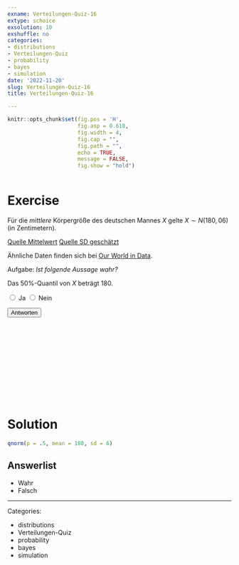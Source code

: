 ```yaml
---
exname: Verteilungen-Quiz-16
extype: schoice
exsolution: 10
exshuffle: no
categories:
- distributions
- Verteilungen-Quiz
- probability
- bayes
- simulation
date: '2022-11-20'
slug: Verteilungen-Quiz-16
title: Verteilungen-Quiz-16

---
```






```r
knitr::opts_chunk$set(fig.pos = 'H',
                      fig.asp = 0.618,
                      fig.width = 4,
                      fig.cap = "", 
                      fig.path = "",
                      echo = TRUE,
                      message = FALSE,
                      fig.show = "hold")



```






# Exercise



Für die *mittlere* Körpergröße des deutschen Mannes $X$ gelte $X \sim N(180,06)$ (in Zentimetern).


[Quelle Mittelwert](https://de.wikipedia.org/wiki/Liste_der_L%C3%A4nder_nach_K%C3%B6rpergr%C3%B6%C3%9Fe)
[Quelle SD geschätzt](https://en.wikipedia.org/wiki/Average_human_height_by_country)

Ähnliche Daten finden sich bei [Our World in Data](https://ourworldindata.org/human-height#height-is-normally-distributed).

Aufgabe: *Ist folgende Aussage wahr?*

Das 50%-Quantil von $X$ beträgt 180.


  <form id="myForm">
    <label>
      <input type="radio" name="choice" value="Ja"> Ja
    </label>
    <label>
      <input type="radio" name="choice" value="Nein"> Nein
    </label>
  
    </label>

    <button type="button" onclick="submitForm()">Antworten</button>
  </form>

  <script>
    function submitForm() {
      var form = document.getElementById("myForm");
      var selectedOption = null;

      // Loop through radio buttons to find the selected one
      var radioButtons = form.elements["choice"];
      for (var i = 0; i < radioButtons.length; i++) {
        if (radioButtons[i].checked) {
          selectedOption = radioButtons[i].value;
          break;
        }
      }

      // Display the result
      if (selectedOption !== null) {
        alert("Ihre Antwort: " + selectedOption);
      } else {
        alert("Please select an option before submitting.");
      }
    }
  </script>



</br>
</br>
</br>
</br>
</br>
</br>
</br>
</br>
</br>
</br>

# Solution

```r
qnorm(p = .5, mean = 180, sd = 6)
```



Answerlist
----------







* Wahr
* Falsch



---

Categories: 

- distributions
- Verteilungen-Quiz
- probability
- bayes
- simulation

